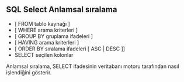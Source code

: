 ## SQL Select  Anlamsal sıralama


- [ FROM tablo kaynağı ] 
- [ WHERE arama kriterleri ]
- [ GROUP BY gruplama ifadeleri ]
- [ HAVING arama kriterleri ]
- [ ORDER BY sıralama ifadeleri [ ASC | DESC ]]
- SELECT seçilen kolonlar

Anlamsal sıralama, SELECT ifadesinin veritabanı motoru tarafından nasıl işlendiğini gösterir.
